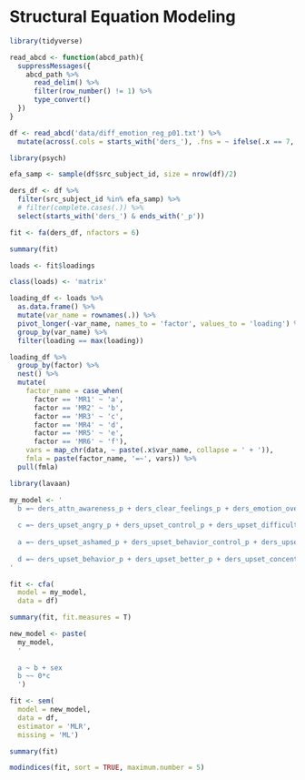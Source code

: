 # Structural Equation Modeling

```r
library(tidyverse)

read_abcd <- function(abcd_path){
  suppressMessages({
    abcd_path %>% 
      read_delim() %>% 
      filter(row_number() != 1) %>% 
      type_convert()  
  })
}

df <- read_abcd('data/diff_emotion_reg_p01.txt') %>% 
  mutate(across(.cols = starts_with('ders_'), .fns = ~ ifelse(.x == 7, NA, .x)))
```

```r
library(psych)

efa_samp <- sample(df$src_subject_id, size = nrow(df)/2)

ders_df <- df %>% 
  filter(src_subject_id %in% efa_samp) %>% 
  # filter(complete.cases(.)) %>% 
  select(starts_with('ders_') & ends_with('_p'))

fit <- fa(ders_df, nfactors = 6)

summary(fit)
```
```r
loads <- fit$loadings

class(loads) <- 'matrix'

loading_df <- loads %>% 
  as.data.frame() %>% 
  mutate(var_name = rownames(.)) %>% 
  pivot_longer(-var_name, names_to = 'factor', values_to = 'loading') %>% 
  group_by(var_name) %>% 
  filter(loading == max(loading))
```

```r
loading_df %>% 
  group_by(factor) %>% 
  nest() %>% 
  mutate(
    factor_name = case_when(
      factor == 'MR1' ~ 'a',
      factor == 'MR2' ~ 'b',
      factor == 'MR3' ~ 'c',
      factor == 'MR4' ~ 'd',
      factor == 'MR5' ~ 'e',
      factor == 'MR6' ~ 'f'),
    vars = map_chr(data, ~ paste(.x$var_name, collapse = ' + ')),
    fmla = paste(factor_name, '=~', vars)) %>% 
  pull(fmla)
```

```r
library(lavaan)

my_model <- '
  b =~ ders_attn_awareness_p + ders_clear_feelings_p + ders_emotion_overwhelm_p + ders_feelings_attentive_p + ders_feelings_care_p + ders_feelings_know_p + ders_upset_ack_p
  
  c =~ ders_upset_angry_p + ders_upset_control_p + ders_upset_difficulty_p + ders_upset_embarrassed_p + ders_upset_focus_p + ders_upset_out_control_p
  
  a =~ ders_upset_ashamed_p + ders_upset_behavior_control_p + ders_upset_depressed_p + ders_upset_esteem_p + ders_upset_feel_better_p + ders_upset_guilty_p + ders_upset_irritation_p + ders_upset_time_p + ders_upset_weak_p
  
  d =~ ders_upset_behavior_p + ders_upset_better_p + ders_upset_concentrate_p + ders_upset_emotion_overwhelm_p + ders_upset_fixation_p + ders_upset_long_time_better_p + ders_upset_lose_control_p
'

fit <- cfa(
  model = my_model,
  data = df)

summary(fit, fit.measures = T)
```



```r
new_model <- paste(
  my_model, 
  '
  
  a ~ b + sex
  b ~~ 0*c
  ')

fit <- sem(
  model = new_model,
  data = df,
  estimator = 'MLR',
  missing = 'ML')

summary(fit)
```


```r
modindices(fit, sort = TRUE, maximum.number = 5)
```























